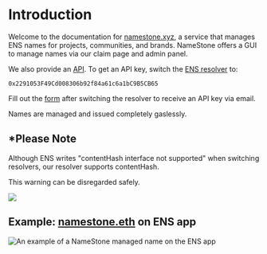 # Introduction

Welcome to the documentation for [namestone.xyz](https://namestone.xyz/), a service that manages ENS names for projects, communities, and brands.
NameStone offers a GUI to manage names via our claim page and admin panel.

We also provide an [API](/docs/api_routes). To get an API key, switch the [ENS resolver](https://app.ens.domains/namestone.eth?tab=more) to:

```
0x2291053F49Cd008306b92f84a61c6a1bC9B5CB65
```

Fill out the [form](https://namestone.xyz/try-namestone) after switching the resolver to receive an API key via email.

Names are managed and issued completely gaslessly.

## \*Please Note

Although ENS writes "contentHash interface not supported" when switching resolvers, our resolver supports contentHash.

This warning can be disregarded safely.

![](https://imagedelivery.net/UJ5oN2ajUBrk2SVxlns2Aw/c617c74a-b665-4e95-61d2-c4b7eb874c00/public)

## Example: [namestone.eth](https://app.ens.domains/namestone.eth) on ENS app

![An example of a NameStone managed name on the ENS app](https://imagedelivery.net/UJ5oN2ajUBrk2SVxlns2Aw/7a28bba7-3bc1-47e4-7a3c-4737ede83600/public)
